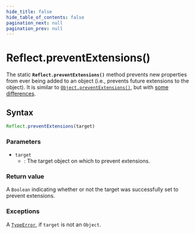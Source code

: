 ```yaml
---
hide_title: false
hide_table_of_contents: false
pagination_next: null
pagination_prev: null
---
```

# Reflect.preventExtensions()

The static **`Reflect.preventExtensions()`** method prevents new properties from ever being added to an object (i.e., prevents future extensions to the object). It is similar to [`Object.preventExtensions()`](../../globals/Object/preventExtensions.mdx), but with [some differences](#difference_with_object.preventextensions).

## Syntax

```js
Reflect.preventExtensions(target)
```

### Parameters

- `target`
  - : The target object on which to prevent extensions.

### Return value

A `Boolean` indicating whether or not the target was successfully set to prevent extensions.

### Exceptions

A [`TypeError`](../../globals/TypeError/TypeError.mdx), if `target` is not an `Object`.
